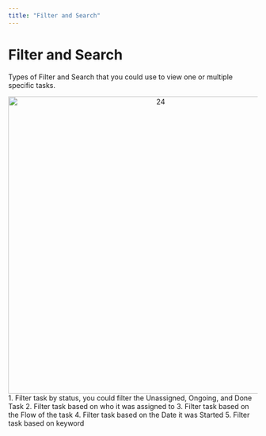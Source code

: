 ```yaml
---
title: "Filter and Search"
---
```


# Filter and Search

Types of Filter and Search that you could use to view one or multiple specific tasks.

<div align="center">
  <img src="https://t3837933.p.clickup-attachments.com/t3837933/8d786890-e1d8-4075-b89f-7ff0ef48fcbc/24.png" alt="24" width="600" />
</div> 1. Filter task by status, you could filter the Unassigned, Ongoing, and Done Task 2. Filter task based on who it was assigned to 3. Filter task based on the Flow of the task 4. Filter task based on the Date it was Started 5. Filter task based on keyword
